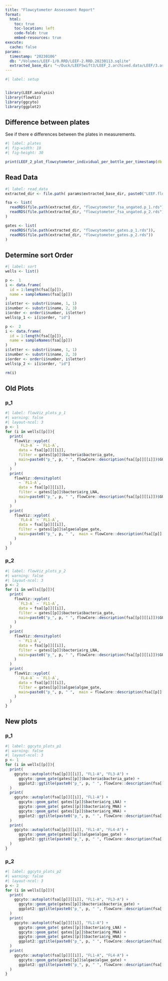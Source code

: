 ```yaml
---
title: "Flowcytometer Assessment Report"
format: 
  html:
    toc: true
    toc-location: left
    code-fold: true
    embed-resources: true
execute:
  cache: false
params:
  timestamp: "20230106"
  db: "/Volumes/LEEF-1/0.RRD/LEEF-2.RRD.20230113.sqlite"
  extracted_base_dir: "~/Duck/LEEFSwift3/LEEF_2.archived.data/LEEF/3.archived.data/extracted/"
---
```


```r
#| label: setup


library(LEEF.analysis)
library(flowViz)
library(ggcyto)
library(ggplot2)
```

## Difference between plates
See if there e differences between the plates in measurements.

```r
#| label: plates
#| fig-width: 10
#| fig-height: 30

print(LEEF_2_plot_flowcytometer_individual_per_bottle_per_timestamp(db = params$db))
```

## Read Data
```r
#| label: read_data
extracted_dir <- file.path( params$extracted_base_dir, paste0("LEEF.flowcytometer.flowcytometer.", params$timestamp) )

fsa <- list(
  readRDS(file.path(extracted_dir, "flowcytometer_fsa_ungated.p_1.rds")),
  readRDS(file.path(extracted_dir, "flowcytometer_fsa_ungated.p_2.rds"))
)  

gates <- list(
  readRDS(file.path(extracted_dir, "flowcytometer_gates.p_1.rds")),
  readRDS(file.path(extracted_dir, "flowcytometer_gates.p_2.rds"))
)
```

## Determine sort Order
```r
#| label: sort
wells <- list()

p <-  1
i <- data.frame(
  id = 1:length(fsa[[p]]), 
  name = sampleNames(fsa[[p]])
)
i$letter <- substr(i$name, 1, 1)
i$number <- substr(i$name, 2, 3)
i$order <- order(i$number, i$letter)
wells$p_1 <- i[i$order, "id"]

p <-  2
i <- data.frame(
  id = 1:length(fsa[[p]]), 
  name = sampleNames(fsa[[p]])
)
i$letter <- substr(i$name, 1, 1)
i$number <- substr(i$name, 2, 3)
i$order <- order(i$number, i$letter)
wells$p_2 <- i[i$order, "id"]

rm(i)
```

## Old Plots
### p_1
```r
#| label: flowViz_plots_p_1
#| warning: false
#| layout-ncol: 3
p <- 1
for (i in wells[[p]]){
  print(
    flowViz::xyplot(
      `FL3-A` ~ `FL1-A`, 
      data = fsa[[p]][[i]], 
      filter = gates[[p]]$bacteria$bacteria_gate, 
      main=paste0("p_", p, " ", flowCore::description(fsa[[p]][[i]])$GUID)
    )
  )
  print(
    flowViz::densityplot(
      ~ `FL1-A`, 
      data = fsa[[p]][[i]], 
      filter = gates[[p]]$bacteria$rg_LNA, 
      main=paste0("p_", p, " ", flowCore::description(fsa[[p]][[i]])$GUID)
    )
  )
  print(
    flowViz::xyplot(
      `FL4-A` ~ `FL1-A`, 
      data = fsa[[p]][[i]], 
      filter = gates[[p]]$algae$algae_gate, 
      main=paste0("p_", p, " ",  main = flowCore::description(fsa[[p]][[i]])$GUID)
    )
  )
}
```
### p_2

```r
#| label: flowViz_plots_p_2
#| warning: false
#| layout-ncol: 3
p <- 2
for (i in wells[[p]]){
  print(
    flowViz::xyplot(
      `FL3-A` ~ `FL1-A`, 
      data = fsa[[p]][[i]], 
      filter = gates[[p]]$bacteria$bacteria_gate, 
      main=paste0("p_", p, " ", flowCore::description(fsa[[p]][[i]])$GUID)
    )
  )
  print(
    flowViz::densityplot(
      ~ `FL1-A`, 
      data = fsa[[p]][[i]], 
      filter = gates[[p]]$bacteria$rg_LNA, 
      main=paste0("p_", p, " ", flowCore::description(fsa[[p]][[i]])$GUID)
    )
  )
  print(
    flowViz::xyplot(
      `FL4-A` ~ `FL1-A`, 
      data = fsa[[p]][[i]], 
      filter = gates[[p]]$algae$algae_gate, 
      main=paste0("p_", p, " ",  main = flowCore::description(fsa[[p]][[i]])$GUID)
    )
  )
}
```


## New plots 
### p_1
```r
#| label: ggcyto_plots_p1
#| warning: false
#| layout-ncol: 3
p <- 1
for (i in wells[[p]]){
  print(
    ggcyto::autoplot(fsa[[p]][[i]], "FL1-A", "FL3-A") + 
      ggcyto::geom_gate(gates[[p]]$bacteria$bacteria_gate) + 
      ggplot2::ggtitle(paste0("p_", p, " ", flowCore::description(fsa[[p]][[i]])$GUID))
  )
  print(
    ggcyto::autoplot(fsa[[p]][[i]], "FL1-A") + 
      ggcyto::geom_gate( gates[[p]]$bacteria$rg_LNA) + 
      ggcyto::geom_gate( gates[[p]]$bacteria$rg_MNA) + 
      ggcyto::geom_gate( gates[[p]]$bacteria$rg_HNA) + 
      ggplot2::ggtitle(paste0("p_", p, " ", flowCore::description(fsa[[p]][[i]])$GUID))
  )
  print(
    ggcyto::autoplot(fsa[[p]][[i]], "FL1-A", "FL4-A") + 
      ggcyto::geom_gate(gates[[p]]$algae$algae_gate) + 
      ggplot2::ggtitle(paste0("p_", p, " ", flowCore::description(fsa[[p]][[i]])$GUID))
  )
}
```

### p_2
```r
#| label: ggcyto_plots_p2
#| warning: false
#| layout-ncol: 3
p <- 2
for (i in wells[[p]]){
  print(
    ggcyto::autoplot(fsa[[p]][[i]], "FL1-A", "FL3-A") + 
      ggcyto::geom_gate(gates[[p]]$bacteria$bacteria_gate) + 
      ggplot2::ggtitle(paste0("p_", p, " ", flowCore::description(fsa[[p]][[i]])$GUID))
  )
  print(
    ggcyto::autoplot(fsa[[p]][[i]], "FL1-A") + 
      ggcyto::geom_gate( gates[[p]]$bacteria$rg_LNA) + 
      ggcyto::geom_gate( gates[[p]]$bacteria$rg_MNA) + 
      ggcyto::geom_gate( gates[[p]]$bacteria$rg_HNA) + 
      ggplot2::ggtitle(paste0("p_", p, " ", flowCore::description(fsa[[p]][[i]])$GUID))
  )
  print(
    ggcyto::autoplot(fsa[[p]][[i]], "FL1-A", "FL4-A") + 
      ggcyto::geom_gate(gates[[p]]$algae$algae_gate) + 
      ggplot2::ggtitle(paste0("p_", p, " ", flowCore::description(fsa[[p]][[i]])$GUID))
  )
}
```

